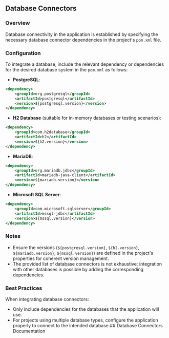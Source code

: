 ## Database Connectors

### Overview
Database connectivity in the application is established by specifying the necessary database connector dependencies in the project's `pom.xml` file.

### Configuration
To integrate a database, include the relevant dependency or dependencies for the desired database system in the `pom.xml` as follows:

- **PostgreSQL**:
```xml copy
<dependency>
    <groupId>org.postgresql</groupId>
    <artifactId>postgresql</artifactId>
    <version>${postgresql.version}</version>
</dependency>
  ```

- **H2 Database** (suitable for in-memory databases or testing scenarios):
```xml copy
<dependency>
    <groupId>com.h2database</groupId>
    <artifactId>h2</artifactId>
    <version>${h2.version}</version>
</dependency>
  ```

- **MariaDB**:
```xml copy
<dependency>
    <groupId>org.mariadb.jdbc</groupId>
    <artifactId>mariadb-java-client</artifactId>
    <version>${mariadb.version}</version>
</dependency>
  ```

- **Microsoft SQL Server**:
```xml copy
<dependency>
    <groupId>com.microsoft.sqlserver</groupId>
    <artifactId>mssql-jdbc</artifactId>
    <version>${mssql.version}</version>
</dependency>
  ```

### Notes
- Ensure the versions (`${postgresql.version}`, `${h2.version}`, `${mariadb.version}`, `${mssql.version}`) are defined in the project's properties for coherent version management.
- The provided list of database connectors is not exhaustive; integration with other databases is possible by adding the corresponding dependencies.

### Best Practices
When integrating database connectors:

- Only include dependencies for the databases that the application will use.
- For projects using multiple database types, configure the application properly to connect to the intended database.## Database Connectors Documentation
